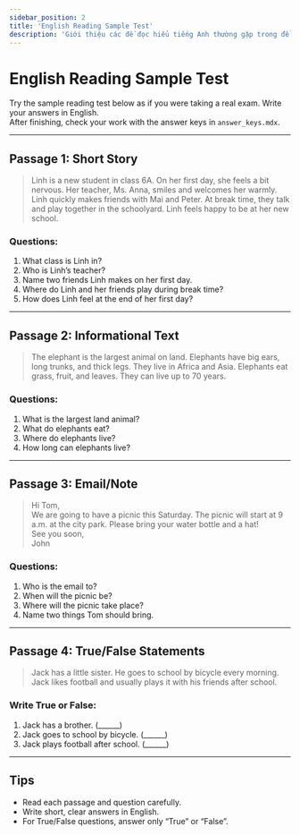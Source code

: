 ```yaml
---
sidebar_position: 2
title: 'English Reading Sample Test'
description: 'Giới thiệu các đề đọc hiểu tiếng Anh thường gặp trong đề thi tuyển sinh lớp 6 THCS chuyên.'
---
```


# English Reading Sample Test

Try the sample reading test below as if you were taking a real exam. Write your answers in English.  
After finishing, check your work with the answer keys in `answer_keys.mdx`.

---

## Passage 1: Short Story

> Linh is a new student in class 6A. On her first day, she feels a bit nervous. Her teacher, Ms. Anna, smiles and welcomes her warmly. Linh quickly makes friends with Mai and Peter. At break time, they talk and play together in the schoolyard. Linh feels happy to be at her new school.

### Questions:

1. What class is Linh in?
2. Who is Linh’s teacher?
3. Name two friends Linh makes on her first day.
4. Where do Linh and her friends play during break time?
5. How does Linh feel at the end of her first day?

---

## Passage 2: Informational Text

> The elephant is the largest animal on land. Elephants have big ears, long trunks, and thick legs. They live in Africa and Asia. Elephants eat grass, fruit, and leaves. They can live up to 70 years.

### Questions:

1. What is the largest land animal?
2. What do elephants eat?
3. Where do elephants live?
4. How long can elephants live?

---

## Passage 3: Email/Note

> Hi Tom,  
> We are going to have a picnic this Saturday. The picnic will start at 9 a.m. at the city park. Please bring your water bottle and a hat!  
> See you soon,  
> John

### Questions:

1. Who is the email to?
2. When will the picnic be?
3. Where will the picnic take place?
4. Name two things Tom should bring.

---

## Passage 4: True/False Statements

> Jack has a little sister. He goes to school by bicycle every morning. Jack likes football and usually plays it with his friends after school.

### Write True or False:

1. Jack has a brother. (______)
2. Jack goes to school by bicycle. (______)
3. Jack plays football after school. (______)

---

## Tips

- Read each passage and question carefully.
- Write short, clear answers in English.
- For True/False questions, answer only “True” or “False”.
